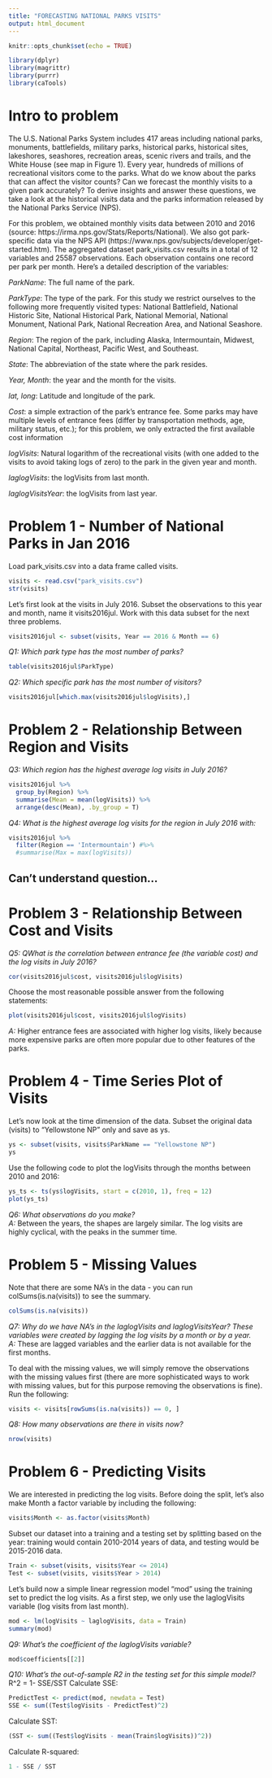 ```yaml
---
title: "FORECASTING NATIONAL PARKS VISITS"
output: html_document
---
```


```r
knitr::opts_chunk$set(echo = TRUE)

library(dplyr)
library(magrittr)
library(purrr)
library(caTools)
```

# Intro to problem  
  
The U.S. National Parks System includes 417 areas including national parks, monuments, battlefields, military parks, historical parks, historical sites, lakeshores, seashores, recreation areas, scenic rivers and trails, and the White House (see map in Figure 1). Every year, hundreds of millions of recreational visitors come to the parks. What do we know about the parks that can affect the visitor counts? Can we forecast the monthly visits to a given park accurately? To derive insights and answer these questions, we take a look at the historical visits data and the parks information released by the National Parks Service (NPS).  

For this problem, we obtained monthly visits data between 2010 and 2016 (source: https://irma.nps.gov/Stats/Reports/National). We also got park-specific data via the NPS API (https://www.nps.gov/subjects/developer/get-started.htm). The aggregated dataset park_visits.csv results in a total of 12 variables and 25587 observations. Each observation contains one record per park per month. Here's a detailed description of the variables:  
  
*ParkName*: The full name of the park.  

*ParkType*: The type of the park. For this study we restrict ourselves to the following more frequently visited types: National Battlefield, National Historic Site, National Historical Park, National Memorial, National Monument, National Park, National Recreation Area, and National Seashore.  
  
*Region*: The region of the park, including Alaska, Intermountain, Midwest, National Capital, Northeast, Pacific West, and Southeast.  

*State*: The abbreviation of the state where the park resides.  
  
*Year, Month*: the year and the month for the visits.  

*lat, long*: Latitude and longitude of the park.  

*Cost*: a simple extraction of the park's entrance fee. Some parks may have multiple levels of entrance fees (differ by transportation methods, age, military status, etc.); for this problem, we only extracted the first available cost information  
  
*logVisits*: Natural logarithm of the recreational visits (with one added to the visits to avoid taking logs of zero) to the park in the given year and month.  

*laglogVisits*: the logVisits from last month.  
 
*laglogVisitsYear*: the logVisits from last year.   

# Problem 1 - Number of National Parks in Jan 2016
  
Load park_visits.csv into a data frame called visits.
```r
visits <- read.csv("park_visits.csv")
str(visits)
```

Let's first look at the visits in July 2016. Subset the observations to this year and month, name it visits2016jul. Work with this data subset for the next three problems.  
```r
visits2016jul <- subset(visits, Year == 2016 & Month == 6)
```
  
*Q1: Which park type has the most number of parks?*  
```r
table(visits2016jul$ParkType)
```

*Q2: Which specific park has the most number of visitors?*  
```r
visits2016jul[which.max(visits2016jul$logVisits),]
```

# Problem 2 - Relationship Between Region and Visits

*Q3: Which region has the highest average log visits in July 2016?*  
```r
visits2016jul %>% 
  group_by(Region) %>% 
  summarise(Mean = mean(logVisits)) %>% 
  arrange(desc(Mean), .by_group = T)
```

*Q4: What is the highest average log visits for the region in July 2016 with:*  
```r
visits2016jul %>% 
  filter(Region == 'Intermountain') #%>% 
  #summarise(Max = max(logVisits))
```

## Can't understand question...

# Problem 3 - Relationship Between Cost and Visits  

*Q5: QWhat is the correlation between entrance fee (the variable cost) and the log visits in July 2016?*  
```r
cor(visits2016jul$cost, visits2016jul$logVisits)
```

Choose the most reasonable possible answer from the following statements:  
```r
plot(visits2016jul$cost, visits2016jul$logVisits)
```
  
*A:* Higher entrance fees are associated with higher log visits, likely because more expensive parks are often more popular due to other features of the parks.  
  
# Problem 4 - Time Series Plot of Visits  
  
Let's now look at the time dimension of the data. Subset the original data (visits) to "Yellowstone NP" only and save as ys. 
```r
ys <- subset(visits, visits$ParkName == "Yellowstone NP")
ys
```
Use the following code to plot the logVisits through the months between 2010 and 2016:
```r
ys_ts <- ts(ys$logVisits, start = c(2010, 1), freq = 12)
plot(ys_ts)
```
  
*Q6: What observations do you make?*  
*A:* Between the years, the shapes are largely similar. The log visits are highly cyclical, with the peaks in the summer time.  
  
# Problem 5 - Missing Values  
  
Note that there are some NA's in the data - you can run colSums(is.na(visits)) to see the summary.
```r
colSums(is.na(visits))
```

*Q7: Why do we have NA's in the laglogVisits and laglogVisitsYear? These variables were created by lagging the log visits by a month or by a year.*  
*A:* These are lagged variables and the earlier data is not available for the first months.  
  
To deal with the missing values, we will simply remove the observations with the missing values first (there are more sophisticated ways to work with missing values, but for this purpose removing the observations is fine). Run the following:
```r
visits <- visits[rowSums(is.na(visits)) == 0, ]
```

*Q8: How many observations are there in visits now?*  
```r
nrow(visits)
```

# Problem 6 - Predicting Visits  
  
We are interested in predicting the log visits. Before doing the split, let's also make Month a factor variable by including the following:
```r
visits$Month <- as.factor(visits$Month)
```

Subset our dataset into a training and a testing set by splitting based on the year: training would contain 2010-2014 years of data, and testing would be 2015-2016 data.
```r
Train <- subset(visits, visits$Year <= 2014)
Test <- subset(visits, visits$Year > 2014)
```
  
Let's build now a simple linear regression model "mod" using the training set to predict the log visits. As a first step, we only use the laglogVisits variable (log visits from last month).
```r
mod <- lm(logVisits ~ laglogVisits, data = Train)
summary(mod)
```

*Q9: What's the coefficient of the laglogVisits variable?*  
```r
mod$coefficients[[2]]
```

*Q10: What's the out-of-sample R2 in the testing set for this simple model?*  
R^2 = 1- SSE/SST
Calculate SSE:
```r
PredictTest <- predict(mod, newdata = Test)
SSE <- sum((Test$logVisits - PredictTest)^2)
```
Calculate SST:
```r
(SST <- sum((Test$logVisits - mean(Train$logVisits))^2))
```
Calculate R-squared:
```r
1 - SSE / SST
```

